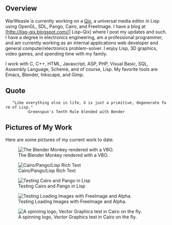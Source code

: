 == Overview ==

WarWeasle is currently working on a [[Qix]], a universal media editor in Lisp using OpenGL, SDL, Pango, Cairo, and FreeImage. I have a blog at [http://lisp-qix.blogspot.com//| Lisp-Qix] where I post my updates and such. I have a degree in electronics engineering, am a professional programmer, and am currently working as an internal applications web developer and general computer/electronics problem-solver.  I enjoy Lisp, 3D graphics, video games, and spending time with my family. 

I work with C, C++, HTML, Javascript, ASP, PHP, Visual Basic, SQL, Assembly Language, Scheme, and of course, Lisp. My favorite tools are Emacs, Blender, Inkscape, and Gimp.

== Quote ==

    "Like everything else in life, X is just a primitive, degenerate form of Lisp."
          -Greenspun's Tenth Rule blended with Bender

== Pictures of My Work ==

Here are some pictures of my current work to date.

[[File:Monkey1.jpg| The Blender Monkey rendered with a VBO.]]

[[File:Rich_text.jpg|Cairo/Pango/Lisp Rich Text]]


[[File:CairoPangoText.jpg|Testing Cairo and Pango in Lisp]]

[[File:Lisp-alpha.jpg|Testing Loading Images with FreeImage and Alpha.]]

[[File:Logo.jpg|A spinning logo, Vector Graphics test in Cairo on the fly.]]